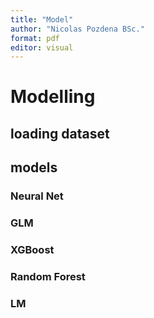 ```yaml
---
title: "Model"
author: "Nicolas Pozdena BSc."
format: pdf
editor: visual
---
```


# Modelling

## loading dataset




## models

### Neural Net

### GLM

### XGBoost

### Random Forest

### LM


